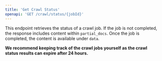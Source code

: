 ```yaml
---
title: 'Get Crawl Status'
openapi: 'GET /crawl/status/{jobId}'
---
```



This endpoint retrieves the status of a crawl job. If the job is not completed, the response includes content within `partial_docs`. Once the job is completed, the content is available under `data`.


**We recommend keeping track of the crawl jobs yourself as the crawl status results can expire after 24 hours.**